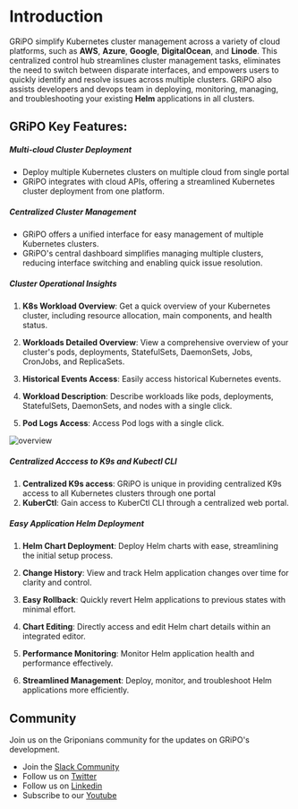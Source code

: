 # Introduction

GRiPO simplify Kubernetes cluster management across a variety of cloud platforms, such as **AWS**, **Azure**, **Google**, **DigitalOcean**, and **Linode**. This centralized control hub streamlines cluster management tasks, eliminates the need to switch between disparate interfaces, and empowers users to quickly identify and resolve issues across multiple clusters.
GRiPO also assists developers and devops team in deploying, monitoring, managing, and troubleshooting your existing **Helm** applications in all clusters.

## GRiPO Key Features:

##### Multi-cloud Cluster Deployment

- Deploy multiple Kubernetes clusters on multiple cloud from single portal
- GRiPO integrates with cloud APIs, offering a streamlined Kubernetes cluster deployment from one platform.

##### Centralized Cluster Management

- GRiPO offers a unified interface for easy management of multiple Kubernetes clusters.
- GRiPO's central dashboard simplifies managing multiple clusters, reducing interface switching and enabling quick issue resolution.

##### Cluster Operational Insights

1. **K8s Workload Overview**: Get a quick overview of your Kubernetes cluster, including resource allocation, main components, and health status.

2. **Workloads Detailed Overview**: View a comprehensive overview of your cluster's pods, deployments, StatefulSets, DaemonSets, Jobs, CronJobs, and ReplicaSets.

3. **Historical Events Access**: Easily access historical Kubernetes events.

4. **Workload Description**: Describe workloads like pods, deployments, StatefulSets, DaemonSets, and nodes with a single click.

5. **Pod Logs Access**: Access Pod logs with a single click.

![overview](delate0.png)

##### Centralized Acccess to K9s and Kubectl CLI

1. **Centralized K9s access**: GRiPO is unique in providing centralized K9s access to all Kubernetes clusters through one portal
2. **KuberCtl**: Gain access to KuberCtl CLI through a centralized web portal.

##### Easy Application Helm Deployment

1. **Helm Chart Deployment**: Deploy Helm charts with ease, streamlining the initial setup process.

2. **Change History**: View and track Helm application changes over time for clarity and control.

3. **Easy Rollback**: Quickly revert Helm applications to previous states with minimal effort.

4. **Chart Editing**: Directly access and edit Helm chart details within an integrated editor.

5. **Performance Monitoring**: Monitor Helm application health and performance effectively.

6. **Streamlined Management**: Deploy, monitor, and troubleshoot Helm applications more efficiently.

## Community

Join us on the Griponians community for the updates on GRiPO's development.

- Join the [Slack Community](https://join.slack.com/t/gripo-workspace/shared_invite/zt-29zz0iuaa-MJlNR8vjqapmSu_BqF5_aQ)
- Follow us on [Twitter](https://twitter.com/Gripo_io/)
- Follow us on [Linkedin](https://www.linkedin.com/in/gripo-io-6b6bb726b/)
- Subscribe to our [Youtube](https://www.youtube.com/@Gripo_io)
